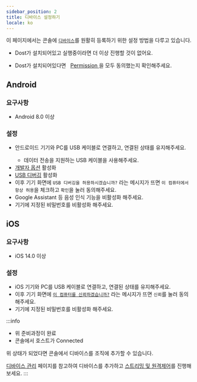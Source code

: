 ```yaml
---
sidebar_position: 2
title: 디바이스 설정하기
locale: ko
---
```



이 페이지에서는 콘솔에 [`디바이스`](../introduction#device)를 원활히 등록하기 위한 설정 방법을 다루고 있습니다.

<Tabs  defaultValue="android">
  <TabItem value="windows" label="Windows" default>
    <ul><li> Dost가 설치되어있고 실행중이라면 더 이상 진행할 것이 없어요.</li></ul>
  </TabItem>
  <TabItem value="macos" label="macOS">
    <ul><li> Dost가 설치되어있다면 &nbsp;
                    <a href="../host/get-started#troubleshoot">
                  Permission
                </a>
    을 모두 동의했는지 확인해주세요.</li></ul>
  </TabItem>
  <TabItem value="android" label="Android">
  <h2>Android</h2>
  <h3>요구사항</h3>
  <ul>
  <li>Android 8.0 이상</li>
  </ul>
  <h3>설정</h3>
  <ul>
  <li>안드로이드 기기와 PC를 USB 케이블로 연결하고, 연결된 상태를 유지해주세요.</li>
    <ul>
      <li>데이터 전송을 지원하는 USB 케이블을 사용해주세요.</li>
    </ul>
  <li><a href="https://developer.android.com/studio/debug/dev-options">개발자 옵션</a> 활성화</li>
  <li><a href="https://developer.android.com/studio/run/device#setting-up">USB 디버깅</a> 활성화</li>
  <li>이후 기기 화면에 <code>USB 디버깅을 허용하시겠습니까?</code> 라는 메시지가 뜨면 <code>이 컴퓨터에서 항상 허용</code>을 체크하고 <code>확인</code>을 눌러 동의해주세요.</li>
  <li>Google Assistant 등 음성 인식 기능을 비활성화 해주세요.</li>
  <li>기기에 지정된 비밀번호를 비활성화 해주세요.</li>
  </ul>

  </TabItem>
  <TabItem value="ios" label="iOS">
  <h2>iOS</h2>
  <h3>요구사항</h3>
  <ul>
    <li>iOS 14.0 이상</li>
  </ul>
  <h3>설정</h3>
  <ul>
  <li>iOS 기기와 PC를 USB 케이블로 연결하고, 연결된 상태를 유지해주세요.</li>
  <li>이후 기기 화면에 <code><a href="https://support.apple.com/ko-kr/HT202778">이 컴퓨터를 신뢰하겠습니까?</a></code> 라는 메시지가 뜨면 <code>신뢰</code>를 눌러 동의해주세요.</li>
  <li>기기에 지정된 비밀번호를 비활성화 해주세요.</li>
  </ul>
  </TabItem>
</Tabs>

:::info

- 위 준비과정이 완료
- 콘솔에서 호스트가 Connected

위 상태가 되었다면 콘솔에서 디바이스를 조직에 추가할 수 있습니다.

[디바이스 관리](/organization-and-project/organization/device/device-management) 페이지를 참고하여 디바이스를 추가하고 [스트리밍 및 원격제어](streaming-and-remote-control/about)를 진행해보세요.
:::
